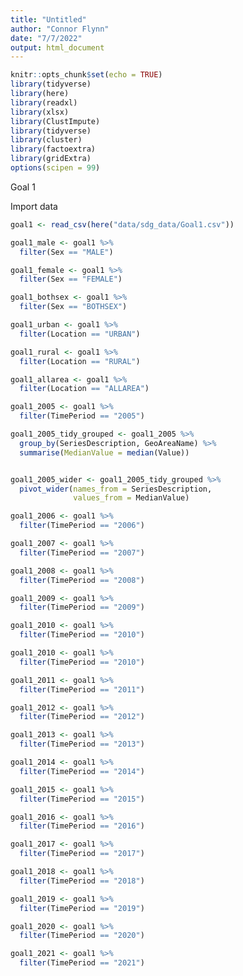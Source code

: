 ```yaml
---
title: "Untitled"
author: "Connor Flynn"
date: "7/7/2022"
output: html_document
---
```


```r
knitr::opts_chunk$set(echo = TRUE)
library(tidyverse)
library(here)
library(readxl)
library(xlsx)
library(ClustImpute)
library(tidyverse)
library(cluster)
library(factoextra)
library(gridExtra)
options(scipen = 99)
```

Goal 1


Import data
```r
goal1 <- read_csv(here("data/sdg_data/Goal1.csv"))

```

```r
goal1_male <- goal1 %>% 
  filter(Sex == "MALE")

goal1_female <- goal1 %>% 
  filter(Sex == "FEMALE")

goal1_bothsex <- goal1 %>% 
  filter(Sex == "BOTHSEX")

goal1_urban <- goal1 %>% 
  filter(Location == "URBAN")

goal1_rural <- goal1 %>% 
  filter(Location == "RURAL")

goal1_allarea <- goal1 %>% 
  filter(Location == "ALLAREA")

```


```r
goal1_2005 <- goal1 %>% 
  filter(TimePeriod == "2005")

goal1_2005_tidy_grouped <- goal1_2005 %>% 
  group_by(SeriesDescription, GeoAreaName) %>% 
  summarise(MedianValue = median(Value))


goal1_2005_wider <- goal1_2005_tidy_grouped %>% 
  pivot_wider(names_from = SeriesDescription,
              values_from = MedianValue)

goal1_2006 <- goal1 %>% 
  filter(TimePeriod == "2006")

goal1_2007 <- goal1 %>% 
  filter(TimePeriod == "2007")

goal1_2008 <- goal1 %>% 
  filter(TimePeriod == "2008")

goal1_2009 <- goal1 %>% 
  filter(TimePeriod == "2009")

goal1_2010 <- goal1 %>% 
  filter(TimePeriod == "2010")

goal1_2010 <- goal1 %>% 
  filter(TimePeriod == "2010")

goal1_2011 <- goal1 %>% 
  filter(TimePeriod == "2011")

goal1_2012 <- goal1 %>% 
  filter(TimePeriod == "2012")

goal1_2013 <- goal1 %>% 
  filter(TimePeriod == "2013")

goal1_2014 <- goal1 %>% 
  filter(TimePeriod == "2014")

goal1_2015 <- goal1 %>% 
  filter(TimePeriod == "2015")

goal1_2016 <- goal1 %>% 
  filter(TimePeriod == "2016")

goal1_2017 <- goal1 %>% 
  filter(TimePeriod == "2017")

goal1_2018 <- goal1 %>% 
  filter(TimePeriod == "2018")

goal1_2019 <- goal1 %>% 
  filter(TimePeriod == "2019")

goal1_2020 <- goal1 %>% 
  filter(TimePeriod == "2020")

goal1_2021 <- goal1 %>% 
  filter(TimePeriod == "2021")





```


